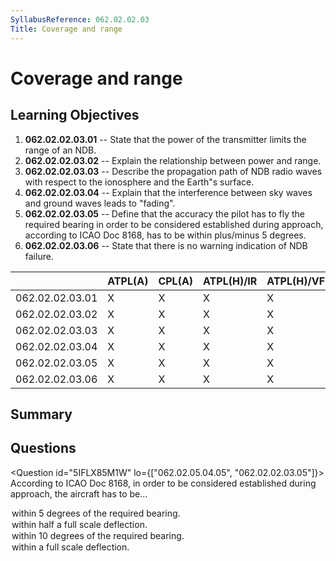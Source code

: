 ```yaml
---
SyllabusReference: 062.02.02.03
Title: Coverage and range
---
```


# Coverage and range

## Learning Objectives

1.  **062.02.02.03.01** -- State that the power of the transmitter limits the
    range of an NDB.
2.  **062.02.02.03.02** -- Explain the relationship between power and range.
3.  **062.02.02.03.03** -- Describe the propagation path of NDB radio waves with
    respect to the ionosphere and the Earth"s surface.
4.  **062.02.02.03.04** -- Explain that the interference between sky waves and
    ground waves leads to "fading".
5.  **062.02.02.03.05** -- Define that the accuracy the pilot has to fly the
    required bearing in order to be considered established during approach,
    according to ICAO Doc 8168, has to be within plus/minus 5 degrees.
6.  **062.02.02.03.06** -- State that there is no warning indication of NDB
    failure.

|                 | ATPL(A) | CPL(A) | ATPL(H)/IR | ATPL(H)/VFR | CPL(H) | IR | CBIR(A) |
| --------------- | ------- | ------ | ---------- | ----------- | ------ | -- | ------- |
| 062.02.02.03.01 | X       | X      | X          | X           | X      | X  | X       |
| 062.02.02.03.02 | X       | X      | X          | X           | X      | X  | X       |
| 062.02.02.03.03 | X       | X      | X          | X           | X      | X  | X       |
| 062.02.02.03.04 | X       | X      | X          | X           | X      | X  | X       |
| 062.02.02.03.05 | X       | X      | X          | X           | X      | X  | X       |
| 062.02.02.03.06 | X       | X      | X          | X           | X      | X  | X       |

## Summary

## Questions

<Question id="5IFLX85M1W" lo={["062.02.05.04.05", "062.02.02.03.05"]}>
  <Text variant="oneCorrect">
    According to ICAO Doc 8168, in order to be considered established during
    <Subject /> approach, the aircraft has to be...
  </Text>

  <Option subject={[["an NDB"]]}>
    within 5 degrees of the required bearing.
  </Option>

  <Option subject={[["an ILS"], ["a VOR track when flying an"]]}>
    within half a full scale deflection.
  </Option>

  <Option>within 10 degrees of the required bearing.</Option>
  <Option>within a full scale deflection.</Option>
</Question>
